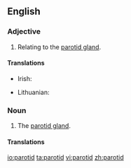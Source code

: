 ==English==

===Adjective===
{{en-adj|-}}

# Relating to the [[parotid gland]].

====Translations====
{{trans-top|relating to the parotid gland}}
* Irish: {{t-|ga|paróitideach}}
{{trans-mid}}
* Lithuanian: {{t-|lt|paausinis}}
{{trans-bottom}}

===Noun===
{{en-noun}}

# The [[parotid gland]].

====Translations====
{{trans-see|parotid gland}}

[[io:parotid]]
[[ta:parotid]]
[[vi:parotid]]
[[zh:parotid]]